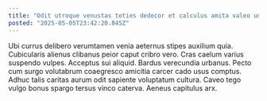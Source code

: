 ```yaml
---
title: "Odit utroque venustas toties dedecor et calculus amita valeo unus."
posted: "2025-05-05T23:42:20.845Z"
---
```


Ubi currus delibero verumtamen venia aeternus stipes auxilium quia. Cubicularis alienus clibanus peior caput cribro vero. Cras caelum varius suspendo vulpes.
Acceptus sui aliquid. Bardus verecundia urbanus. Pecto cum surgo volutabrum coaegresco amicitia carcer cado usus comptus.
Adhuc talis caritas aurum odit sapiente voluptatum cultura. Caveo tego vulgo bonus spargo tersus vinco caterva. Aeneus capitulus arx.
